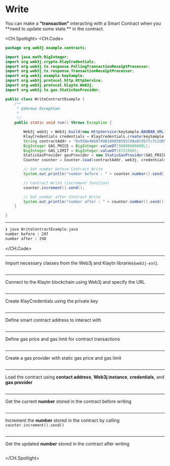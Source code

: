 # Write
You can make a **"transaction"** interacting with a Smart Contract when you **need to update some state ** in the contract.

<CH.Spotlight>
<CH.Code>

```java WriteContractExample.java
package org.web3j.example.contracts;

import java.math.BigInteger;
import org.web3j.crypto.KlayCredentials;
import org.web3j.tx.response.PollingTransactionReceiptProcessor;
import org.web3j.tx.response.TransactionReceiptProcessor;
import org.web3j.example.keySample;
import org.web3j.protocol.http.HttpService;
import org.web3j.protocol.klaytn.Web3j;
import org.web3j.tx.gas.StaticGasProvider;

public class WriteContractExample {
    /**
     * @throws Exception
     * 
     */
    public static void run() throws Exception {

        Web3j web3j = Web3j.build(new HttpService(keySample.BAOBAB_URL));
        KlayCredentials credentials = KlayCredentials.create(keySample.LEGACY_KEY_privkey);
        String contractAddr = "0x95Be48607498109030592C08aDC9577c7C2dD505";
        BigInteger GAS_PRICE = BigInteger.valueOf(50000000000L);
        BigInteger GAS_LIMIT = BigInteger.valueOf(6721950);
        StaticGasProvider gasProvider = new StaticGasProvider(GAS_PRICE, GAS_LIMIT);
        Counter counter = Counter.load(contractAddr, web3j, credentials.convertToCredentials(), gasProvider);

        // Get number before Contract Write
        System.out.println("number before : " + counter.number().send());

        // Contract Write (increment function)
        counter.increment().send();

        // Get number after Contract Write
        System.out.println("number after : " + counter.number().send());
    }

}
```
---
```zsh output
❯ java WriteContractExample.java
number before : 297
number after : 298
```
</CH.Code>


---
Import necessary classes from the Web3j and Klaytn libraries(`web3j-ext`).
```java WriteContractExample.java focus=3:8

```
---
Connect to the Klaytn blockchain using Web3j and specify the URL
```java WriteContractExample.java focus=17

```
---
Create KlayCredentials using the private key
```java WriteContractExample.java focus=18

```
---
Define smart contract address to interact with
```java WriteContractExample.java focus=19

```
---
Define gas price and gas limit for contract transactions
```java WriteContractExample.java focus=20:21

```
---
Create a gas provider with static gas price and gas limit
```java WriteContractExample.java focus=22

```
---
Load the contract using **contact address**, **Web3j instance**, **credentials**, and **gas provider**
```java WriteContractExample.java focus=23

```
---
Get the current **number** stored in the contract before writing
```java WriteContractExample.java focus=25:26

```
---
Increment the **number** stored in the contract by calling `counter.increment().send()`
```java WriteContractExample.java focus=28:29

```
---
Get the updated **number** stored in the contract after writing
```java WriteContractExample.java focus=31:32

```


</CH.Spotlight>

